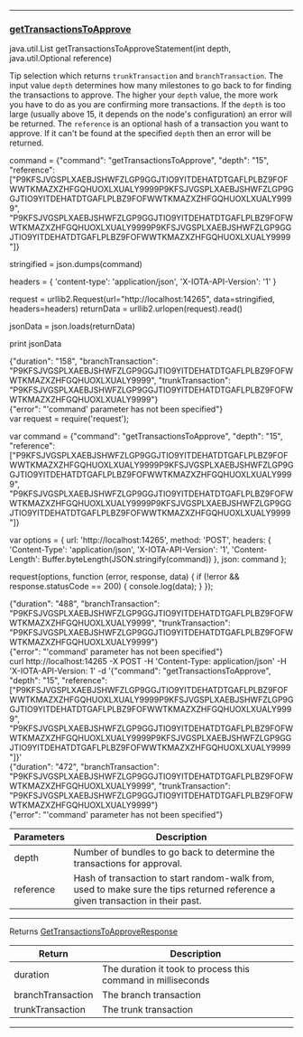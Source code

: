 
---
### [getTransactionsToApprove](https://github.com/iotaledger/iri/blob/dev/src/main/java/com/iota/iri/service/API.java#L639)
 java.util.List getTransactionsToApproveStatement(int depth, java.util.Optional reference)

Tip selection which returns `trunkTransaction` and `branchTransaction`. 
 The input value `depth` determines how many milestones to go back to for finding the transactions to approve. 
 The higher your `depth` value, the more work you have to do as you are confirming more transactions. 
 If the `depth` is too large (usually above 15, it depends on the node's configuration) an error will be returned. 
 The `reference` is an optional hash of a transaction you want to approve. 
 If it can't be found at the specified `depth` then an error will be returned.

<Tabs> 

<Tab language="Python">

<Section type="request">

command = {"command": "getTransactionsToApprove", "depth": "15", "reference": ["P9KFSJVGSPLXAEBJSHWFZLGP9GGJTIO9YITDEHATDTGAFLPLBZ9FOFWWTKMAZXZHFGQHUOXLXUALY9999P9KFSJVGSPLXAEBJSHWFZLGP9GGJTIO9YITDEHATDTGAFLPLBZ9FOFWWTKMAZXZHFGQHUOXLXUALY9999", "P9KFSJVGSPLXAEBJSHWFZLGP9GGJTIO9YITDEHATDTGAFLPLBZ9FOFWWTKMAZXZHFGQHUOXLXUALY9999P9KFSJVGSPLXAEBJSHWFZLGP9GGJTIO9YITDEHATDTGAFLPLBZ9FOFWWTKMAZXZHFGQHUOXLXUALY9999"]}

stringified = json.dumps(command)

headers = {
    'content-type': 'application/json',
    'X-IOTA-API-Version': '1'
}

request = urllib2.Request(url="http://localhost:14265", data=stringified, headers=headers)
returnData = urllib2.urlopen(request).read()

jsonData = json.loads(returnData)

print jsonData
</Section>

<Section type="response">
{"duration": "158", "branchTransaction": "P9KFSJVGSPLXAEBJSHWFZLGP9GGJTIO9YITDEHATDTGAFLPLBZ9FOFWWTKMAZXZHFGQHUOXLXUALY9999", "trunkTransaction": "P9KFSJVGSPLXAEBJSHWFZLGP9GGJTIO9YITDEHATDTGAFLPLBZ9FOFWWTKMAZXZHFGQHUOXLXUALY9999"}
</Section>

<Section type="error">
{"error": "'command' parameter has not been specified"}
</Section>

<Tab language="NodeJS">

<Section type="request">
var request = require('request');

var command = {"command": "getTransactionsToApprove", "depth": "15", "reference": ["P9KFSJVGSPLXAEBJSHWFZLGP9GGJTIO9YITDEHATDTGAFLPLBZ9FOFWWTKMAZXZHFGQHUOXLXUALY9999P9KFSJVGSPLXAEBJSHWFZLGP9GGJTIO9YITDEHATDTGAFLPLBZ9FOFWWTKMAZXZHFGQHUOXLXUALY9999", "P9KFSJVGSPLXAEBJSHWFZLGP9GGJTIO9YITDEHATDTGAFLPLBZ9FOFWWTKMAZXZHFGQHUOXLXUALY9999P9KFSJVGSPLXAEBJSHWFZLGP9GGJTIO9YITDEHATDTGAFLPLBZ9FOFWWTKMAZXZHFGQHUOXLXUALY9999"]}

var options = {
  url: 'http://localhost:14265',
  method: 'POST',
  headers: {
    'Content-Type': 'application/json',
		'X-IOTA-API-Version': '1',
    'Content-Length': Buffer.byteLength(JSON.stringify(command))
  },
  json: command
};

request(options, function (error, response, data) {
  if (!error && response.statusCode == 200) {
    console.log(data);
  }
});
</Section>

<Section type="response">
{"duration": "488", "branchTransaction": "P9KFSJVGSPLXAEBJSHWFZLGP9GGJTIO9YITDEHATDTGAFLPLBZ9FOFWWTKMAZXZHFGQHUOXLXUALY9999", "trunkTransaction": "P9KFSJVGSPLXAEBJSHWFZLGP9GGJTIO9YITDEHATDTGAFLPLBZ9FOFWWTKMAZXZHFGQHUOXLXUALY9999"}
</Section>

<Section type="error">
{"error": "'command' parameter has not been specified"}
</Section>

<Tab language="cURL">

<Section type="request">
curl http://localhost:14265 
-X POST 
-H 'Content-Type: application/json' 
-H 'X-IOTA-API-Version: 1' 
-d '{"command": "getTransactionsToApprove", "depth": "15", "reference": ["P9KFSJVGSPLXAEBJSHWFZLGP9GGJTIO9YITDEHATDTGAFLPLBZ9FOFWWTKMAZXZHFGQHUOXLXUALY9999P9KFSJVGSPLXAEBJSHWFZLGP9GGJTIO9YITDEHATDTGAFLPLBZ9FOFWWTKMAZXZHFGQHUOXLXUALY9999", "P9KFSJVGSPLXAEBJSHWFZLGP9GGJTIO9YITDEHATDTGAFLPLBZ9FOFWWTKMAZXZHFGQHUOXLXUALY9999P9KFSJVGSPLXAEBJSHWFZLGP9GGJTIO9YITDEHATDTGAFLPLBZ9FOFWWTKMAZXZHFGQHUOXLXUALY9999"]}'
</Section>

<Section type="response">
{"duration": "472", "branchTransaction": "P9KFSJVGSPLXAEBJSHWFZLGP9GGJTIO9YITDEHATDTGAFLPLBZ9FOFWWTKMAZXZHFGQHUOXLXUALY9999", "trunkTransaction": "P9KFSJVGSPLXAEBJSHWFZLGP9GGJTIO9YITDEHATDTGAFLPLBZ9FOFWWTKMAZXZHFGQHUOXLXUALY9999"}
</Section>

<Section type="error">
{"error": "'command' parameter has not been specified"}
</Section>
</Tabs<



***
	
|Parameters | Description |
|--|--|
| depth | Number of bundles to go back to determine the transactions for approval. |
| reference | Hash of transaction to start random-walk from, used to make sure the tips returned reference a given transaction in their past. |

***

Returns [GetTransactionsToApproveResponse](/javadoc/com/iota/iri/service/dto/gettransactionstoapproveresponse/)

|Return | Description |
|--|--|
| duration | The duration it took to process this command in milliseconds |
| branchTransaction | The branch transaction |
| trunkTransaction | The trunk transaction |
***
